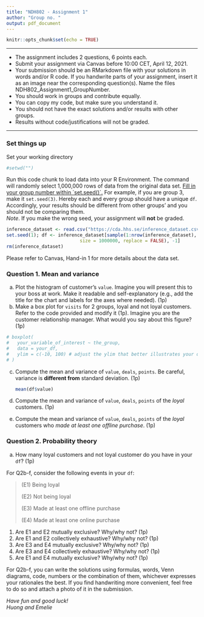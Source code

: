 ```yaml
---
title: "NDH802 - Assignment 1"
author: "Group no. "
output: pdf_document
---
```


```r
knitr::opts_chunk$set(echo = TRUE)
```

------------------------------------------------------------------------

-   The assignment includes 2 questions, 6 points each.
-   Submit your assignment via Canvas before 10:00 CET, April 12, 2021.
-   Your submission should be an RMarkdown file with your solutions in words and/or R code. If you handwrite parts of your assignment, insert it as an image near the corresponding question(s). Name the files NDH802_Assignment1_GroupNumber.
-   You should work in groups and contribute equally.
-   You can copy my code, but make sure you understand it.
-   You should not have the exact solutions and/or results with other groups.
-   Results without code/justifications will not be graded.

------------------------------------------------------------------------

### Set things up

Set your working directory

```r
#setwd("")
```

Run this code chunk to load data into your R Environment. The command will randomly select 1,000,000 rows of data from the original data set. [Fill in your group number within \`set.seed()\`.]{.ul} For example, if you are group 3, make it `set.seed(3)`. Hereby each and every group should have a unique `df`. Accordingly, your results should be different from other groups' and you should not be comparing them.\
*Note*. If you make the wrong seed, your assignment will **not** be graded.

```r
inference_dataset <- read.csv("https://cda.hhs.se/inference_dataset.csv")
set.seed(1); df <- inference_dataset[sample(1:nrow(inference_dataset),
                           size = 1000000, replace = FALSE), -1]
rm(inference_dataset)
```

Please refer to Canvas, Hand-in 1 for more details about the data set.

\newpage

### Question 1. Mean and variance

(a) Plot the histogram of customer's `value`. Imagine you will present this to your boss at work. Make it readable and self-explanatory (e.g., add the title for the chart and labels for the axes where needed). (1p)
(b) Make a box plot for `visits` for 2 groups, loyal and not loyal customers. Refer to the code provided and modify it (1p). Imagine you are the customer relationship manager. What would you say about this figure? (1p)

```r
# boxplot(
#   your_variable_of_interest ~ the_group,
#   data = your_df,
#   ylim = c(-10, 100) # adjust the ylim that better illustrates your data
# )
```

(c) Compute the mean and variance of `value`, `deals`, `points`. Be careful, variance is **different from** standard deviation. (1p)

    ```r
    mean(df$value)
    ```

(d) Compute the mean and variance of `value`, `deals`, `points` of the *loyal* customers. (1p)

(e) Compute the mean and variance of `value`, `deals`, `points` of the *loyal* customers who *made at least one offline purchase*. (1p)

### Question 2. Probability theory

(a) How many loyal customers and not loyal customer do you have in your `df`? (1p)

| For Q2b-f, consider the following events in your `df`:

> (E1) Being loyal
>
> (E2) Not being loyal
>
> (E3) Made at least one offline purchase
>
> (E4) Made at least one online purchase

1.  Are E1 and E2 mutually exclusive? Why/why not? (1p)
2.  Are E1 and E2 collectively exhaustive? Why/why not? (1p)
3.  Are E3 and E4 mutually exclusive? Why/why not? (1p)
4.  Are E3 and E4 collectively exhaustive? Why/why not? (1p)
5.  Are E1 and E4 mutually exclusive? Why/why not? (1p)

| For Q2b-f, you can write the solutions using formulas, words, Venn diagrams, code, numbers or the combination of them, whichever expresses your rationales the best. If you find handwriting more convenient, feel free to do so and attach a photo of it in the submission.

\vfill

*Have fun and good luck!*\
*Huong and Emelie*
